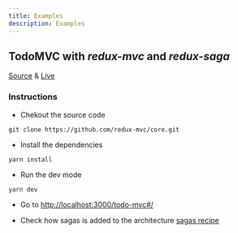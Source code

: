 ```yaml
---
title: Examples
description: Examples
---
```


## TodoMVC with *redux-mvc* and *redux-saga*

[Source](https://github.com/redux-mvc/core/tree/master/src/Examples/TodoMVC) &  [Live](https://redux-mvc.github.io/core/#/todo-mvc/)

### Instructions

- Chekout the source code

```
git clone https://github.com/redux-mvc/core.git
```

- Install the dependencies

```
yarn install
```

- Run the dev mode

```
yarn dev
```

- Go to [http://localhost:3000/todo-mvc#/](http://localhost:3000/todo-mvc#/)

- Check how sagas is added to the architecture [sagas recipe](https://github.com/redux-mvc/core/blob/master/src/Examples/App/utils.js)


